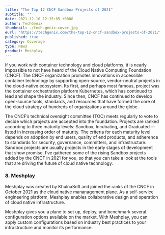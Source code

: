 ```yaml
---
title: "The Top 12 CNCF Sandbox Projects of 2021"
subtitle: ""
date: 2021-12-10 12:15:05 +0000
author: TechGenix
thumbnail: ./tech-genix-cover.jpg
eurl: "https://techgenix.com/the-top-12-cncf-sandbox-projects-of-2021/" 
published: true
category: Coverage
type: News
product: Meshplay
---
```



<NewsWrapper>

<div>

If you work with container technology and cloud platforms, it is nearly impossible to not have heard of the Cloud Native Computing Foundation (CNCF). 
The CNCF organization promotes innovations in accessible container technology by supporting open-source, vendor-neutral projects in the cloud-native ecosystem.
Its first, and perhaps most famous, project was the container orchestration platform Kubernetes, which has continued to lead and shape the industry.
Since then, CNCF has continued to develop open-source tools, standards, and resources that have formed the core of the cloud strategy of hundreds of organizations around the globe.

The CNCF’s technical oversight committee (TOC) meets regularly to vote to decide which projects are accepted into the foundation.
Projects are ranked according to three maturity levels: Sandbox, Incubating, and Graduated — listed in increasing order of maturity.
The criteria for each maturity level depends on adoption by end users, quality of end products, and adherence to standards for security, governance, committers, and infrastructure.
Sandbox projects are usually projects in the early stages of development that show promise.
I’ve gathered some of the rising Sandbox projects added by the CNCF in 2021 for you, so that you can take a look at the tools that are driving the future of cloud native technology.

<h3>8. Meshplay</h3>
<Link to="/cloud-native-management/meshplay">Meshplay</Link> was created by <Link to ="/company/about">KhulnaSoft</Link> and joined the ranks of the CNCF in October 2021 as the cloud native mananagement plane. As a self-service engineering platform, Meshplay enables collaborative design and operation of cloud native infrastructure.

Meshplay gives you a plane to set up, deploy, and benchmark several configuration options available on the market. With Meshplay, you can apply custom configurations based on industry best practices to your infrastructure and monitor its performance.

</div>
<br></br>

</NewsWrapper>

